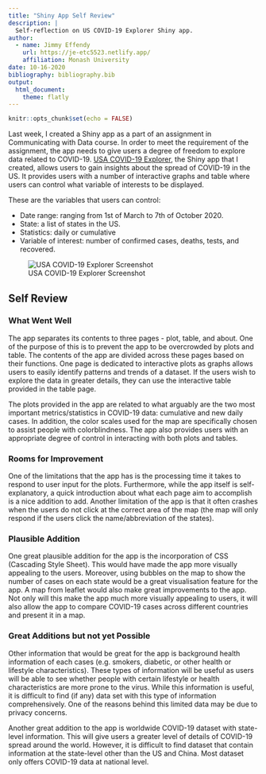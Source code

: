 ```yaml
---
title: "Shiny App Self Review"
description: |
  Self-reflection on US COVID-19 Explorer Shiny app.
author:
  - name: Jimmy Effendy 
    url: https://je-etc5523.netlify.app/
    affiliation: Monash University
date: 10-16-2020
bibliography: bibliography.bib
output:
  html_document:
    theme: flatly
---
```


```r
knitr::opts_chunk$set(echo = FALSE)
```

Last week, I created a Shiny app as a part of an assignment in Communicating with Data course.
In order to meet the requirement of the assignment, the app needs to give users a degree of freedom
to explore data related to COVID-19. [USA COVID-19 Explorer](https://github.com/etc5523-2020/shiny-assessment-j-effendy), 
the Shiny app that I created, allows users to gain insights about the spread of COVID-19 in the US. 
It provides users with a number of interactive graphs and table where users can control what 
variable of interests to be displayed. 

These are the variables that users can control:

* Date range: ranging from 1st of March to 7th of October 2020.
* State: a list of states in the US.
* Statistics: daily or cumulative
* Variable of interest: number of confirmed cases, deaths, tests, and recovered.

![USA COVID-19 Explorer Screenshot](screenshot-plot.PNG)

## Self Review

### What Went Well

The app separates its contents to three pages - plot, table, and about. 
One of the purpose of this is to prevent the app to be overcrowded by plots and table.
The contents of the app are divided across these pages based on their functions.
One page is dedicated to interactive plots as graphs allows users to easily identify
patterns and trends of a dataset. If the users wish to explore the data in greater
details, they can use the interactive table provided in the table page.

The plots provided in the app are related to what arguably are the two most important 
metrics/statistics in COVID-19 data: cumulative and new daily cases. In addition,
the color scales used for the map are specifically chosen to assist people with colorblindness.
The app also provides users with an appropriate degree of control in interacting with both
plots and tables.

### Rooms for Improvement

One of the limitations that the app has is the processing time it takes to respond to user input
for the plots. Furthermore, while the app itself is self-explanatory, a quick 
introduction about what each page aim to accomplish is a nice addition to add. Another limitation
of the app is that it often crashes when the users do not click at the correct area of the map (the map
will only respond if the users click the name/abbreviation of the states).

### Plausible Addition

One great plausible addition for the app is the incorporation of CSS (Cascading Style Sheet). This
would have made the app more visually appealing to the users. Moreover, using bubbles on the map
to show the number of cases on each state would be a great visualisation feature for the app. A map from leaflet
would also make great improvements to the app. Not only will this make the app much more visually 
appealing to users, it will also allow the app to compare COVID-19 cases across different
countries and present it in a map.

### Great Additions but not yet Possible

Other information that would be great for the app is background health information of each cases
(e.g. smokers, diabetic, or other health or lifestyle characteristics). These types of information will be
useful as users will be able to see whether people with certain lifestyle or health characteristics
are more prone to the virus. While this information is useful, it is difficult to find (if any)
data set with this type of information comprehensively. One of the reasons behind this limited data may be
due to privacy concerns.

Another great addition to the app is worldwide COVID-19 dataset with state-level information.
This will give users a greater level of details of COVID-19 spread around the world.
However, it is difficult to find dataset that contain information at the state-level other
than the US and China. Most dataset only offers COVID-19 data at national level.
